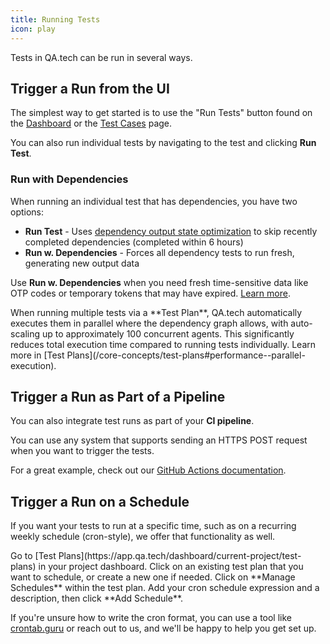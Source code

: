 ```yaml
---
title: Running Tests
icon: play
---
```


Tests in QA.tech can be run in several ways.

## Trigger a Run from the UI

The simplest way to get started is to use the "Run Tests" button found on the [Dashboard](https://app.qa.tech/dashboard/current-project) or the [Test Cases](https://app.qa.tech/dashboard/current-project/scenarios) page.

You can also run individual tests by navigating to the test and clicking **Run Test**.

### Run with Dependencies

When running an individual test that has dependencies, you have two options:

- **Run Test** - Uses [dependency output state optimization](/core-concepts/output-state-optimization) to skip recently completed dependencies (completed within 6 hours)
- **Run w. Dependencies** - Forces all dependency tests to run fresh, generating new output data

Use **Run w. Dependencies** when you need fresh time-sensitive data like OTP codes or temporary tokens that may have expired. [Learn more](/core-concepts/output-state-optimization#my-test-is-using-stale-output-data-old-otp-codes-expired-tokens).

<Note>
  When running multiple tests via a **Test Plan**, QA.tech automatically
  executes them in parallel where the dependency graph allows, with auto-scaling
  up to approximately 100 concurrent agents. This significantly reduces total
  execution time compared to running tests individually. Learn more in [Test
  Plans](/core-concepts/test-plans#performance--parallel-execution).
</Note>

## Trigger a Run as Part of a Pipeline

You can also integrate test runs as part of your **CI pipeline**.

You can use any system that supports sending an HTTPS POST request when you want to trigger the tests.

For a great example, check out our [GitHub Actions documentation](/configuration/github).

## Trigger a Run on a Schedule

If you want your tests to run at a specific time, such as on a recurring weekly schedule (cron-style), we offer that functionality as well.

<Steps>
  <Step title="Navigate to Test Plans">
    Go to [Test Plans](https://app.qa.tech/dashboard/current-project/test-plans)
    in your project dashboard.
  </Step>
  <Step title="Select or Create a Test Plan">
    Click on an existing test plan that you want to schedule, or create a new
    one if needed.
  </Step>
  <Step title="Manage Schedules">
    Click on **Manage Schedules** within the test plan.
  </Step>
  <Step title="Add Schedule">
    Add your cron schedule expression and a description, then click **Add
    Schedule**.
  </Step>
</Steps>

If you're unsure how to write the cron format, you can use a tool like [crontab.guru](https://crontab.guru/) or reach out to us, and we'll be happy to help you get set up.

